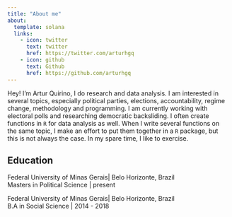 ```yaml
---
title: "About me"
about:
  template: solana
  links:
    - icon: twitter
      text: twitter
      href: https://twitter.com/arturhgq
    - icon: github
      text: Github
      href: https://github.com/arturhgq
---
```


Hey! I'm Artur Quirino, I do research and data analysis. I am interested in several topics, especially political parties, elections, accountability, regime change, methodology and programming. I am currently working with electoral polls and researching democratic backsliding. I often create functions in `R` for data analysis as well. When I write several functions on the same topic, I make an effort to put them together in a `R` package, but this is not always the case. In my spare time, I like to exercise.

## Education

Federal University of Minas Gerais| Belo Horizonte, Brazil  
Masters in Political Science | present

Federal University of Minas Gerais| Belo Horizonte, Brazil  
B.A in Social Science | 2014 - 2018